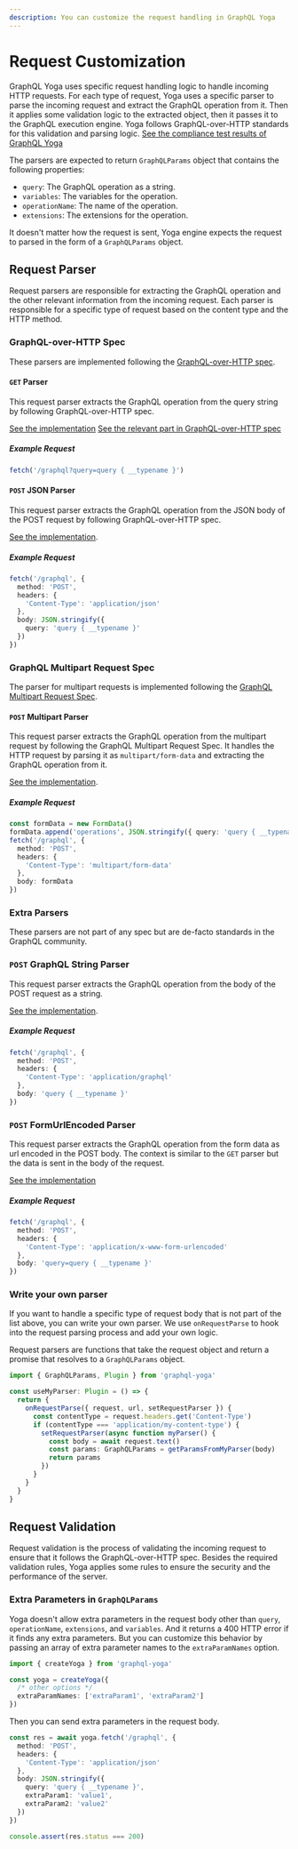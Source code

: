 ```yaml
---
description: You can customize the request handling in GraphQL Yoga
---
```


# Request Customization

GraphQL Yoga uses specific request handling logic to handle incoming HTTP requests. For each type of
request, Yoga uses a specific parser to parse the incoming request and extract the GraphQL operation
from it. Then it applies some validation logic to the extracted object, then it passes it to the
GraphQL execution engine. Yoga follows GraphQL-over-HTTP standards for this validation and parsing
logic.
[See the compliance test results of GraphQL Yoga](https://github.com/graphql/graphql-http/blob/main/implementations/graphql-yoga/README.md)

The parsers are expected to return `GraphQLParams` object that contains the following properties:

- `query`: The GraphQL operation as a string.
- `variables`: The variables for the operation.
- `operationName`: The name of the operation.
- `extensions`: The extensions for the operation.

It doesn't matter how the request is sent, Yoga engine expects the request to parsed in the form of
a `GraphQLParams` object.

## Request Parser

Request parsers are responsible for extracting the GraphQL operation and the other relevant
information from the incoming request. Each parser is responsible for a specific type of request
based on the content type and the HTTP method.

### GraphQL-over-HTTP Spec

These parsers are implemented following the
[GraphQL-over-HTTP spec](https://graphql.github.io/graphql-over-http/).

#### `GET` Parser

This request parser extracts the GraphQL operation from the query string by following
GraphQL-over-HTTP spec.

[See the implementation](https://github.com/dotansimha/graphql-yoga/blob/main/packages/graphql-yoga/src/plugins/request-parser/get.ts)
[See the relevant part in GraphQL-over-HTTP spec](https://graphql.github.io/graphql-over-http/draft/#sec-GET)

##### Example Request

```ts
fetch('/graphql?query=query { __typename }')
```

#### `POST` JSON Parser

This request parser extracts the GraphQL operation from the JSON body of the POST request by
following GraphQL-over-HTTP spec.

[See the implementation](https://github.com/dotansimha/graphql-yoga/blob/main/packages/graphql-yoga/src/plugins/request-parser/post-json.ts).

##### Example Request

```ts
fetch('/graphql', {
  method: 'POST',
  headers: {
    'Content-Type': 'application/json'
  },
  body: JSON.stringify({
    query: 'query { __typename }'
  })
})
```

### GraphQL Multipart Request Spec

The parser for multipart requests is implemented following the
[GraphQL Multipart Request Spec](https://github.com/jaydenseric/graphql-multipart-request-spec).

#### `POST` Multipart Parser

This request parser extracts the GraphQL operation from the multipart request by following the
GraphQL Multipart Request Spec. It handles the HTTP request by parsing it as `multipart/form-data`
and extracting the GraphQL operation from it.

[See the implementation](https://github.com/dotansimha/graphql-yoga/blob/main/packages/graphql-yoga/src/plugins/request-parser/post-multipart.ts).

##### Example Request

```ts
const formData = new FormData()
formData.append('operations', JSON.stringify({ query: 'query { __typename }' }))
fetch('/graphql', {
  method: 'POST',
  headers: {
    'Content-Type': 'multipart/form-data'
  },
  body: formData
})
```

### Extra Parsers

These parsers are not part of any spec but are de-facto standards in the GraphQL community.

### `POST` GraphQL String Parser

This request parser extracts the GraphQL operation from the body of the POST request as a string.

[See the implementation](https://github.com/dotansimha/graphql-yoga/blob/main/packages/graphql-yoga/src/plugins/request-parser/post-graphql-string.ts).

##### Example Request

```ts
fetch('/graphql', {
  method: 'POST',
  headers: {
    'Content-Type': 'application/graphql'
  },
  body: 'query { __typename }'
})
```

### `POST` FormUrlEncoded Parser

This request parser extracts the GraphQL operation from the form data as url encoded in the POST
body. The context is similar to the `GET` parser but the data is sent in the body of the request.

[See the implementation](https://github.com/dotansimha/graphql-yoga/blob/main/packages/graphql-yoga/src/plugins/request-parser/post-form-url-encoded.ts)

##### Example Request

```ts
fetch('/graphql', {
  method: 'POST',
  headers: {
    'Content-Type': 'application/x-www-form-urlencoded'
  },
  body: 'query=query { __typename }'
})
```

### Write your own parser

If you want to handle a specific type of request body that is not part of the list above, you can
write your own parser. We use `onRequestParse` to hook into the request parsing process and add your
own logic.

Request parsers are functions that take the request object and return a promise that resolves to a
`GraphQLParams` object.

```ts
import { GraphQLParams, Plugin } from 'graphql-yoga'

const useMyParser: Plugin = () => {
  return {
    onRequestParse({ request, url, setRequestParser }) {
      const contentType = request.headers.get('Content-Type')
      if (contentType === 'application/my-content-type') {
        setRequestParser(async function myParser() {
          const body = await request.text()
          const params: GraphQLParams = getParamsFromMyParser(body)
          return params
        })
      }
    }
  }
}
```

## Request Validation

Request validation is the process of validating the incoming request to ensure that it follows the
GraphQL-over-HTTP spec. Besides the required validation rules, Yoga applies some rules to ensure the
security and the performance of the server.

### Extra Parameters in `GraphQLParams`

Yoga doesn't allow extra parameters in the request body other than `query`, `operationName`,
`extensions`, and `variables`. And it returns a 400 HTTP error if it finds any extra parameters. But
you can customize this behavior by passing an array of extra parameter names to the
`extraParamNames` option.

```ts
import { createYoga } from 'graphql-yoga'

const yoga = createYoga({
  /* other options */
  extraParamNames: ['extraParam1', 'extraParam2']
})
```

Then you can send extra parameters in the request body.

```ts
const res = await yoga.fetch('/graphql', {
  method: 'POST',
  headers: {
    'Content-Type': 'application/json'
  },
  body: JSON.stringify({
    query: 'query { __typename }',
    extraParam1: 'value1',
    extraParam2: 'value2'
  })
})

console.assert(res.status === 200)
```
